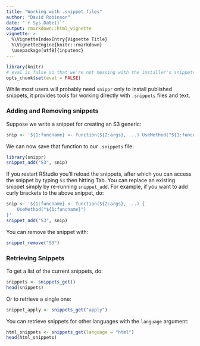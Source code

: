 ```yaml
---
title: "Working with .snippet files"
author: "David Robinson"
date: "`r Sys.Date()`"
output: rmarkdown::html_vignette
vignette: >
  %\VignetteIndexEntry{Vignette Title}
  %\VignetteEngine{knitr::rmarkdown}
  \usepackage[utf8]{inputenc}
---
```


```r
library(knitr)
# eval is false so that we're not messing with the installer's snippets
opts_chunk$set(eval = FALSE)
```

While most users will probably need `snippr` only to install published snippets, it provides tools for working directly with `.snippets` files and text.

### Adding and Removing snippets

Suppose we write a snippet for creating an S3 generic:

```r
snip <- '${1:funcname} <- function(${2:args}, ...) UseMethod("${1:funcname}")'
```

We can now save that function to our `.snippets` file:

```r
library(snippr)
snippet_add("S3", snip)
```

If you restart RStudio you'll reload the snippets, after which you can access the snippet by typing `S3` then hitting Tab. You can replace an existing snippet simply by re-running `snippet_add`. For example, if you want to add curly brackets to the above snippet, do:

```r
snip <- '${1:funcname} <- function(${2:args}, ...) {
    UseMethod("${1:funcname}")
}'
snippet_add("S3", snip)
```

You can remove the snippet with:

```r
snippet_remove("S3")
```

### Retrieving Snippets

To get a list of the current snippets, do:

```r
snippets <- snippets_get()
head(snippets)
```

Or to retrieve a single one:

```r
snippet_apply <- snippets_get("apply")
```

You can retrieve snippets for other languages with the `language` argument:

```r
html_snippets <- snippets_get(language = "html")
head(html_snippets)
```
